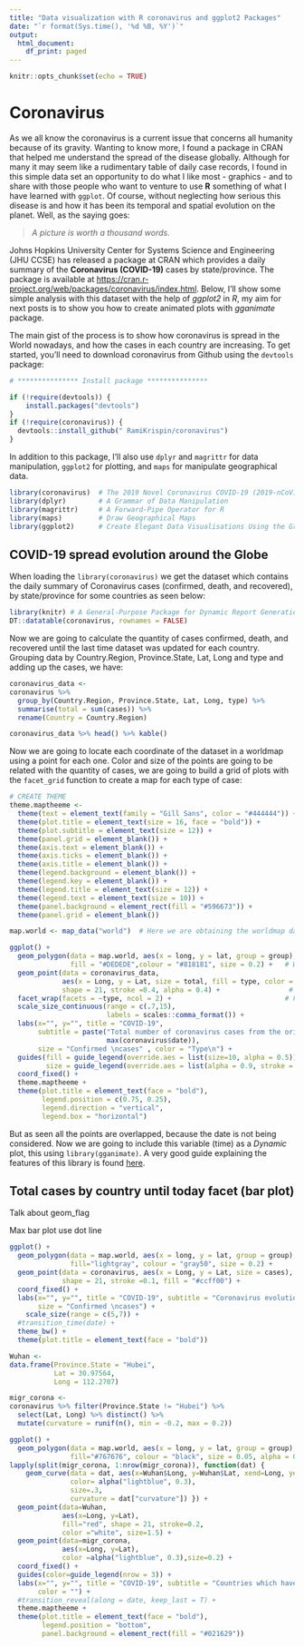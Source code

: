 ```yaml
---
title: "Data visualization with R coronavirus and ggplot2 Packages"
date: "`r format(Sys.time(), '%d %B, %Y')`"
output: 
  html_document:
    df_print: paged
---
```


```r
knitr::opts_chunk$set(echo = TRUE)
```

# Coronavirus

As we all know the coronavirus is a current issue that concerns all humanity because of its gravity. Wanting to know more, I found a package in CRAN that helped me understand the spread of the disease globally. Although for many it may seem like a rudimentary table of daily case records, I found in this simple data set an opportunity to do what I like most - graphics - and to share with those people who want to venture to use **R** something of what I have learned with `ggplot`. Of course, without neglecting how serious this disease is and how it has been its temporal and spatial evolution on the planet. Well, as the saying goes:

> *A picture is worth a thousand words.*

Johns Hopkins University Center for Systems Science and Engineering (JHU CCSE) has released a package at CRAN which provides a daily summary of the **Coronavirus (COVID-19)** cases by state/province. The package is available at <https://cran.r-project.org/web/packages/coronavirus/index.html>. Below, I'll show some simple analysis with this dataset with the help of *ggplot2* in *R*, my aim for next posts is to show you how to create animated plots with *gganimate* package.

The main gist of the process is to show how coronavirus is spread in the World nowadays, and how the cases in each country are increasing. To get started, you’ll need to download coronavirus from Github using the `devtools` package:

```r
# *************** Install package ***************

if (!require(devtools)) {
    install.packages("devtools")
}
if (!require(coronavirus)) {
  devtools::install_github(" RamiKrispin/coronavirus")
}
```

In addition to this package, I’ll also use `dplyr` and `magrittr` for data manipulation, `ggplot2` for plotting, and `maps` for manipulate geographical data. 

```r
library(coronavirus)  # The 2019 Novel Coronavirus COVID-19 (2019-nCoV) Dataset
library(dplyr)        # A Grammar of Data Manipulation
library(magrittr)     # A Forward-Pipe Operator for R
library(maps)         # Draw Geographical Maps
library(ggplot2)      # Create Elegant Data Visualisations Using the Grammar of Graphics
```

## COVID-19 spread evolution around the Globe

When loading the `library(coronavirus)` we get the dataset which contains the daily summary of Coronavirus cases (confirmed, death, and recovered), by state/province for some countries as seen below:

```r
library(knitr) # A General-Purpose Package for Dynamic Report Generation in R
DT::datatable(coronavirus, rownames = FALSE)
```

Now we are going to calculate the quantity of cases confirmed, death, and recovered until the last time dataset was updated for each country. Grouping data by Country.Region, Province.State, Lat, Long and type and adding up the cases, we have:

```r
coronavirus_data <- 
coronavirus %>% 
  group_by(Country.Region, Province.State, Lat, Long, type) %>% 
  summarise(total = sum(cases)) %>% 
  rename(Country = Country.Region)

coronavirus_data %>% head() %>% kable()
```

Now we are going to locate each coordinate of the dataset in a worldmap using a point for each one. Color and size of the points are going to be related with the quantity of cases, we are going to build a grid of plots with the `facet_grid` function to create a map for each type of case:

```r

# CREATE THEME
theme.maptheeme <-
  theme(text = element_text(family = "Gill Sans", color = "#444444")) +
  theme(plot.title = element_text(size = 16, face = "bold")) +
  theme(plot.subtitle = element_text(size = 12)) +
  theme(panel.grid = element_blank()) +
  theme(axis.text = element_blank()) +
  theme(axis.ticks = element_blank()) +
  theme(axis.title = element_blank()) +
  theme(legend.background = element_blank()) +
  theme(legend.key = element_blank()) +
  theme(legend.title = element_text(size = 12)) +
  theme(legend.text = element_text(size = 10)) +
  theme(panel.background = element_rect(fill = "#596673")) +
  theme(panel.grid = element_blank())

map.world <- map_data("world")  # Here we are obtaining the worldmap data, borders, countries, etc.

ggplot() +
  geom_polygon(data = map.world, aes(x = long, y = lat, group = group), 
               fill = "#DEDEDE",colour = "#818181", size = 0.2) +   # World map
  geom_point(data = coronavirus_data, 
             aes(x = Long, y = Lat, size = total, fill = type, color = type),
             shape = 21, stroke =0.4, alpha = 0.4) +                 # Coronavirus
  facet_wrap(facets = ~type, ncol = 2) +                            # Facet
  scale_size_continuous(range = c(.7,15), 
                        labels = scales::comma_format()) +
  labs(x="", y="", title = "COVID-19", 
       subtitle = paste("Total number of coronavirus cases from the origin of the disease to",
                        max(coronavirus$date)),
       size = "Confirmed \ncases" , color = "Type\n") +                                # Aesthetics
  guides(fill = guide_legend(override.aes = list(size=10, alpha = 0.5)),
         size = guide_legend(override.aes = list(alpha = 0.9, stroke = 1))) +
  coord_fixed() +
  theme.maptheeme +
  theme(plot.title = element_text(face = "bold"),
        legend.position = c(0.75, 0.25), 
        legend.direction = "vertical",
        legend.box = "horizontal")
```

But as seen all the points are overlapped, because the date is not being considered. Now we are going to include this variable (time) as a _Dynamic_ plot, this using `library(gganimate)`. A very good guide explaining the features of this library is found [here](https://goodekat.github.io/presentations/2019-isugg-gganimate-spooky/slides.html).


## Total cases by country until today facet (bar plot)

Talk about geom_flag

Max bar plot use dot line


```r
ggplot() +
  geom_polygon(data = map.world, aes(x = long, y = lat, group = group),
               fill="lightgray", colour = "gray50", size = 0.2) +
  geom_point(data = coronavirus, aes(x = Long, y = Lat, size = cases), alpha = 0.7,
             shape = 21, stroke =0.1, fill = "#ccff00") +
  coord_fixed() +
  labs(x="", y="", title = "COVID-19", subtitle = "Coronavirus evolution around the World",
       size = "Confirmed \ncases") +
    scale_size(range = c(5,7)) +
  #transition_time(date) +
  theme_bw() +
  theme(plot.title = element_text(face = "bold"))
```



```r
Wuhan <- 
data.frame(Province.State = "Hubei",
           Lat = 30.97564,
           Long = 112.2707)

migr_corona <- 
coronavirus %>% filter(Province.State != "Hubei") %>% 
  select(Lat, Long) %>% distinct() %>% 
  mutate(curvature = runif(n(), min = -0.2, max = 0.2))

ggplot() +
  geom_polygon(data = map.world, aes(x = long, y = lat, group = group),
               fill="#767676", colour = "black", size = 0.05, alpha = 0.3) + 
lapply(split(migr_corona, 1:nrow(migr_corona)), function(dat) {
    geom_curve(data = dat, aes(x=Wuhan$Long, y=Wuhan$Lat, xend=Long, yend=Lat),
               color= alpha("lightblue", 0.3),
               size=.3,
               curvature = dat["curvature"]) }) +
  geom_point(data=Wuhan,
             aes(x=Long, y=Lat), 
             fill="red", shape = 21, stroke=0.2,
             color ="white", size=1.5) +
  geom_point(data=migr_corona,
             aes(x=Long, y=Lat), 
             color =alpha("lightblue", 0.3),size=0.2) +
  coord_fixed() +
  guides(color=guide_legend(nrow = 3)) +
  labs(x="", y="", title = "COVID-19", subtitle = "Countries which have confirmed coronavirus cases",
       color = "") +
  #transition_reveal(along = date, keep_last = T) +
  theme.maptheeme +
  theme(plot.title = element_text(face = "bold"), 
        legend.position = "bottom",
        panel.background = element_rect(fill = "#021629"))
```
